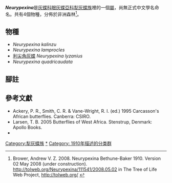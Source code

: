 {{Italic title}}
{{noteTA|G1=Butterfly}}
{{Automatic Taxobox
| taxon = Neurypexina
| authority = Bethune-Baker, 1910
| type_species = [[利尖角灰蝶|利尖角灰蝶]]<br />''Lycaenesthes lyzanius''
| type_species_authority = Hewitson, 1874
| subdivision_ranks = 物種
| subdivision = 共4種，詳閱正文。
| synonyms =
}}

'''''Neurypexina'''''是[[灰蝶科|灰蝶科]][[眼灰蝶亞科|眼灰蝶亞科]][[犁灰蝶族|犁灰蝶族]]裡的一個[[屬|屬]]，尚無正式中文學名命名。共有4個物種，分佈於非洲森林<ref name=tol>Brower, Andrew V. Z. 2008. Neurypexina Bethune-Baker 1910. Version 02 May 2008 (under construction). http://tolweb.org/Neurypexina/111541/2008.05.02 {{Wayback|url=http://tolweb.org/Neurypexina/111541/2008.05.02 |date=20160603145313 }} in The Tree of Life Web Project, http://tolweb.org/ {{Wayback|url=http://tolweb.org/ |date=20110515100516 }} {{en}}</ref>。

== 物種 ==
* ''Neurypexina kalinzu''
* ''Neurypexina lamprocles''
* [[利尖角灰蝶|利尖角灰蝶]] ''Neurypexina lyzanius''
* ''Neurypexina quadricaudata''
<!--
== 圖集 ==
<gallery>
</gallery>
-->
== 腳註 ==
{{reflist}}

== 參考文獻 ==
{{Commons category|Neurypexina}}
* Ackery, P. R., Smith, C. R. & Vane-Wright, R. I. (ed.) 1995 Carcasson's African butterflies. Canberra: CSIRO.
* Larsen, T. B. 2005 Butterflies of West Africa. Stenstrup, Denmark: Apollo Books.
* {{Cite book | author = 寿建新 周尧 李宇飞 | title = 世界蝴蝶分類名錄 | location = 中國 | publisher = 陝西科學技術出版社 | date = 2006-04-01 | ISBN = 9787536936768 | language= zh-hans }}

{{眼灰蝶亞科}}
{{Taxonbar}}
[[Category:犁灰蝶族|Category:犁灰蝶族]]
[[Category:Neurypexina|*]]
[[Category:_1910年描述的分类群|Category: 1910年描述的分类群]]